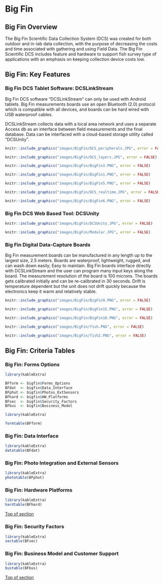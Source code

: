 # Big Fin

## Big Fin Overview  {#BFtop} 

The Big Fin Scientific Data Collection System (DCS) was created for both outdoor and in-lab data collection, with the purpose of decreasing the costs and time associated with gathering and using Field Data. The Big Fin Scientific DCS includes feature and hardware to support fish survey type of applications with an emphasis on keeping collection device costs low.

## Big Fin: Key Features 

### Big Fin DCS Tablet Software: DCSLinkStream 

Big Fin DCS software "DCSLinkStream" can only be used with Android tablets.  Big Fin measurements boards use an open Bluetooth (2.0) protocol which is compatible with all devices, and boards can be hard wired with USB waterproof cables.  

DCSLinkStream collects data with a local area network and uses a separate Access db as an interface between field measurements and the final database. Data can be interfaced with a cloud-based storage utility called "DCSUnity".

```r
knitr::include_graphics("images/BigFin/DCS_peripherals.JPG", error = FALSE)
```

```r
knitr::include_graphics("images/BigFin/DCS_layers.JPG", error = FALSE)
```


```r
knitr::include_graphics("images/BigFin/BigFin3.PNG", error = FALSE)
```

```r
knitr::include_graphics("images/BigFin/BigFin1.PNG", error = FALSE)
```


```r
knitr::include_graphics("images/BigFin/BigFin5.PNG", error = FALSE)
```



```r
knitr::include_graphics("images/BigFin/DCS_realtime.JPG", error = FALSE)
```



```r
knitr::include_graphics("images/BigFin/BigFin6.PNG", error = FALSE)
```



### Big Fin DCS Web Based Tool: DCSUnity

```r
knitr::include_graphics("images/BigFin/DCSUnity.JPG", error = FALSE)
```




```r
knitr::include_graphics("images/BigFin/Modular.JPG", error = FALSE)
```

### Big Fin Digital Data-Capture Boards

Big Fin measurement boards can be manufactured in any length up to the largest size, 2.5 meters. Boards are waterproof, lightweight, rugged, and can wash down easily; Easy to maintain. Big Fin boards interface directly with DCSLinkStream and the user can program many input keys along the board. The measurement resolution of the board is 100 microns. The boards gets calibrated initially and can be re-calibrated in 30 seconds. Drift is temperature dependent but the unit does not drift quickly because the electronics keep it warm and relatively stable. 

```r
knitr::include_graphics("images/BigFin/BigFin9.PNG", error = FALSE)
```


```r
knitr::include_graphics("images/BigFin/BigFin15.PNG", error = FALSE)
```




```r
knitr::include_graphics("images/BigFin/BigFin10.PNG", error = FALSE)
```


```r
knitr::include_graphics("images/BigFin/fish.PNG", error = FALSE)
```


```r
knitr::include_graphics("images/BigFin/fish2.PNG", error = FALSE)
```


## Big Fin: Criteria Tables

###  Big Fin: Forms Options



```r

library(kableExtra)

BFform <- bigfin$Forms_Options
BFdat  <- bigfin$Data_Interface 
BFphot <- bigfin$Photos_ExtSensors
BFhard <- bigfin$HW_Platforms
BFsec  <- bigfin$Security_Factors
BFbus  <- bigfin$Business_Model
```


```r

library(kableExtra)

formtable(BFform)
```



### Big Fin: Data Interface {#BFdat}


```r

library(kableExtra)
datatable(BFdat)

```

###  Big Fin: Photo Integration and External Sensors {#BFpho}


```r

library(kableExtra)
phototable(BFphot)

```



###  Big Fin:  Hardware Platforms  {#BFhrd}

```r

library(kableExtra)
hardtable(BFhard)

```
[Top of section](#BFtop)



### Big Fin: Security Factors {#BFsec}

```r

library(kableExtra)
sectable(BFsec) 

```



### Big Fin: Business Model and Customer Support {#BFbus}


```r

library(kableExtra)
bustable(BFbus)

```

[Top of section](#BFtop)






